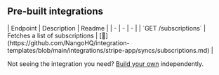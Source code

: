 
## Pre-built integrations

<AccordionGroup>


<Accordion title="Subscriptions">
| Endpoint | Description | Readme |
| - | - | - |
| `GET /subscriptions` | Fetches a list of subscriptions | [🔗](https://github.com/NangoHQ/integration-templates/blob/main/integrations/stripe-app/syncs/subscriptions.md) |
</Accordion>

</AccordionGroup>

<Tip>Not seeing the integration you need? [Build your own](https://docs.nango.dev/guides/custom-integrations/overview) independently.</Tip>
